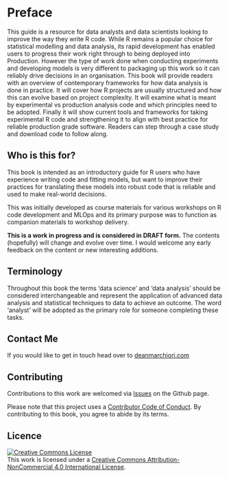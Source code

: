# Preface {.unnumbered}

This guide is a resource for data analysts and data scientists looking to improve
the way they write R code. While R remains a popular choice for 
statistical modelling and data analysis, its rapid development has enabled users
to progress their work right through to being deployed into Production. However 
the type of work done when conducting experiments and developing models is very
different to packaging up this work so it can reliably drive decisions in an 
organisation. This book will provide readers with an overview of contemporary
frameworks for how data analysis is done in practice. It will cover how R projects
are usually structured and how this can evolve based on project complexity. It will
examine what is meant by experimental vs production analysis code and which principles
need to be adopted. Finally it will show current tools and frameworks for taking
experimental R code and strengthening it to align with best practice for reliable
production grade software. Readers can step through a case study and download
code to follow along.  

## Who is this for?  

This book is intended as an introductory guide for R users who have experience 
writing code and fitting models, but want to improve their practices for translating
these models into robust code that is reliable and used to make real-world decisions.   

This was initially developed as course materials for various workshops on R code
development and MLOps and its primary purpose was to function as companion materials
to workshop delivery.  

::: {.callout-warning}
**This is a work in progress and is considered in DRAFT form.** The contents (hopefully)
will change and evolve over time. I would welcome any early feedback on the content
or new interesting additions. 
:::

## Terminology  
Throughout this book the terms 'data science' and 'data analysis' should be 
considered interchangeable and represent the application of advanced data analysis
and statistical techniques to data to achieve an outcome. The word 'analyst' will 
be adopted as the primary role for someone completing these tasks. 

## Contact Me  
If you would like to get in touch head over to [deanmarchiori.com](https://www.deanmarchiori.com/)


## Contributing  

Contributions to this work are welcomed via [Issues](https://github.com/deanmarchiori/datasci-workflows-book/issues) on the Github page.  

Please note that this project uses a [Contributor Code of Conduct](https://www.contributor-covenant.org/version/2/0/code_of_conduct/). By contributing to this book, you agree to abide by its terms.  

## Licence  

<a rel="license" href="http://creativecommons.org/licenses/by-nc/4.0/"><img alt="Creative Commons License" style="border-width:0" src="https://i.creativecommons.org/l/by-nc/4.0/88x31.png" /></a><br />This work is licensed under a <a rel="license" href="http://creativecommons.org/licenses/by-nc/4.0/">Creative Commons Attribution-NonCommercial 4.0 International License</a>.


